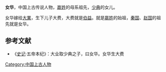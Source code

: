 '''女华'''，中国上古传说人物，[[嬴姓|嬴姓]]的母系祖先，[[少典|少典]]的女儿。

女华嫁给[[大業|大業]]，生下儿子大费，大费就是[[伯益|伯益]]。就是[[嬴姓|嬴姓]]的始祖，[[秦国|秦国]]、[[赵国|赵国]]的祖先就是女华。

==参考文献==
*《[[史记|史记]]·五帝本纪》：大业取少典之子，曰女华。女华生大费

[[Category:中国上古人物|Category:中国上古人物]]